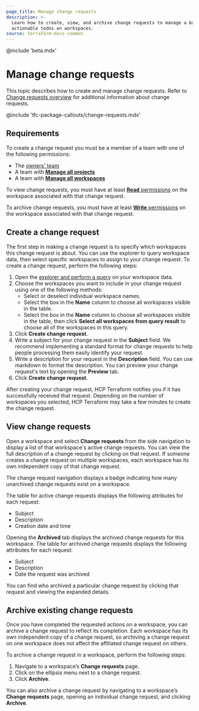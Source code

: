 ```yaml
---
page_title: Manage change requests
description: >-
  Learn how to create, view, and archive change requests to manage a backlog of
  actionable todos on workspaces.
source: terraform-docs-common
---
```


<!-- BEGIN: TFEnterprise:only name:explorer -->

@include 'beta.mdx'

<!-- END: TFEnterprise:only name:explorer -->

# Manage change requests

This topic describes how to create and manage change requests. Refer to [Change requests overview](/terraform/enterprise/workspaces/change-requests) for additional information about change requests. 

@include 'tfc-package-callouts/change-requests.mdx'

## Requirements

To create a change request you must be a member of a team with one of the following permissions:

-   The [owners' team](/terraform/enterprise/users-teams-organizations/permissions#organization-owners)
-   A team with [**Manage all projects**](/terraform/enterprise/users-teams-organizations/permissions#manage-all-projects)  
-   A  team with [**Manage all workspaces**](/terraform/enterprise/users-teams-organizations/permissions#manage-all-workspaces)

To view change requests, you must have at least [**Read** permissions](/terraform/enterprise/users-teams-organizations/permissions#read) on the workspace associated with that change request.  

To archive change requests, you must have at least [**Write** permissions](/terraform/enterprise/users-teams-organizations/permissions#write) on the workspace associated with that change request.  

## Create a change request

The first step in making a change request is to specify which workspaces this change request is about. You can use the explorer to query workspace data, then select specific workspaces to assign to your change request. To create a change request, perform the following steps:

1.  Open the [explorer and perform a query](/terraform/enterprise/workspaces/explorer) on your workspace data.   
2.  Choose the workspaces you want to include in your change request using one of the following methods: 
    -   Select or deselect individual workspace names.  
    -   Select the box in the **Name** column to choose all workspaces visible in the table.  
    -   Select the box in the **Name** column to choose all workspaces visible in the table, then click **Select all workspaces from query result** to choose all of the workspaces in this query.  
3.  Click **Create change request**.  
4.  Write a subject for your change request in the **Subject** field. We recommend implementing a standard format for change requests to help people processing them easily identify your request.  
5.  Write a description for your request in the **Description** field. You can use markdown to format the description. You can preview your change request's text by opening the **Preview** tab.  
6.  Click **Create change request**. 

After creating your change request, HCP Terraform notifies you if it has successfully received that request. Depending on the number of workspaces you selected, HCP Terraform may take a few minutes to create the change request.

## View change requests

Open a workspace and select **Change requests** from the side navigation to display a list of that workspace's active change requests. You can view the full description of a change request by clicking on that request. If someone creates a change request on multiple workspaces, each workspace has its own independent copy of that change request.

The change request navigation displays a badge indicating how many unarchived change requests exist on a workspace.

The table for active change requests displays the following attributes for each request:

-   Subject  
-   Description  
-   Creation date and time

Opening the **Archived** tab displays the archived change requests for this workspace. The table for archived change requests displays the following attributes for each request:

-   Subject  
-   Description  
-   Date the request was archived

You can find who archived a particular change request by clicking that request and viewing the expanded details.

## Archive existing change requests

Once you have completed the requested actions on a workspace, you can archive a change request to reflect its completion. Each workspace has its own independent copy of a change request, so archiving a change request on one workspace does not affect the affiliated change request on others. 

To archive a change request in a workspace, perform the following steps:

1.  Navigate to a workspace’s **Change requests** page.  
2.  Click on the ellipsis menu next to a change request.  
3.  Click **Archive**.

You can also archive a change request by navigating to a workspace’s **Change requests** page, opening an individual change request, and clicking **Archive**.
